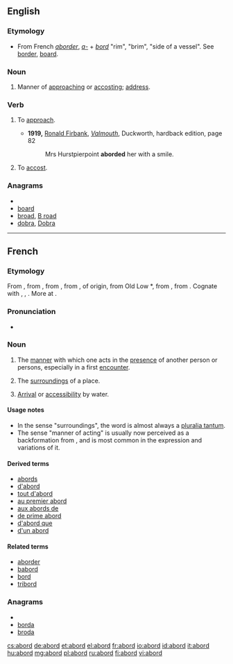 ==English==

===Etymology===
*From French ''[[aborder]]'', ''[[a-]]'' + ''[[bord]]'' "rim", "brim", "side of a vessel". See [[border]], [[board]].

===Noun===
{{en-noun}}
# Manner of [[approach]]ing or [[accost]]ing; [[address]].

===Verb===
{{en-verb}}
# {{obsolete}} To [[approach]].
#*'''1919,''' [[w:Ronald Firbank|Ronald Firbank]], ''[[w:Valmouth|Valmouth]]'', Duckworth, hardback edition, page 82
#*: Mrs Hurstpierpoint '''aborded''' her with a smile.
# {{obsolete}} To [[accost]].

===Anagrams===
* {{alphagram|abdor}}
* [[board#English|board]]
* [[broad#English|broad]], [[B road#English|B road]]
* [[dobra#English|dobra]], [[Dobra#English|Dobra]]


----
==French==

===Etymology===
From {{etyl|frm|fr}}, from {{term|aborder|lang=frm}}, from {{etyl|fro|fr}} {{term|aborder||to hit a ship in order to board it|lang=fro}}, from {{term|bord||side of a ship, edge|lang=fro}}, of {{etyl|gem|fr}} origin, from Old Low {{etyl|frk|fr}} *{{term||bord|side of a ship or vessel|lang=frk}}, from {{proto|Germanic|burdan|edge, border, side|lang=fr}}, from {{proto|Indo-European|bheredh-|to cut|lang=fr}}. Cognate with {{etyl|goh|-}} {{term|bort||edge, rim, rand|lang=goh}}, {{etyl|ang|-}} {{term|bord||ship, side of a ship|lang=ang}}, {{etyl|non|-}} {{term|borð||edge, side of a vessel|lang=non}}. More at {{l|en|board}}.

===Pronunciation===
* {{audio|Fr-abord.ogg|Audio}}

===Noun===
{{fr-noun|m}}

# {{literary|lang=fr}} The [[manner]] with which one acts in the [[presence]] of another person or persons, especially in a first [[encounter]].
# {{rare|lang=fr}} The [[surrounding]]s of a place.
# {{archaic|lang=fr}} [[arrival|Arrival]] or [[accessibility]] by water.

====Usage notes====
*In the sense "surroundings", the word is almost always a [[pluralia tantum]].
*The sense "manner of acting" is usually now perceived as a backformation from {{term|aborder||to approach}}, and is most common in the expression {{term||être [[d'un abord]]}} and variations of it.

====Derived terms====
*[[abords]]
*[[d'abord]]
*[[tout d'abord]]
*[[au premier abord]]
*[[aux abords de]]
*[[de prime abord]]
*[[d'abord que]]
*[[d'un abord]]

====Related terms====
*[[aborder]]
*[[babord]]
*[[bord#French|bord]]
*[[tribord]]

===Anagrams===
* {{alphagram|abdor}}
* [[borda#French|borda]]
* [[broda#French|broda]]

[[cs:abord]]
[[de:abord]]
[[et:abord]]
[[el:abord]]
[[fr:abord]]
[[io:abord]]
[[id:abord]]
[[it:abord]]
[[hu:abord]]
[[mg:abord]]
[[pl:abord]]
[[ru:abord]]
[[fi:abord]]
[[vi:abord]]